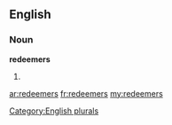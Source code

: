 ==English==

===Noun===
'''redeemers'''

# {{plural of|[[redeemer]]}}

[[Category:English plurals]]

[[ar:redeemers]]
[[fr:redeemers]]
[[my:redeemers]]